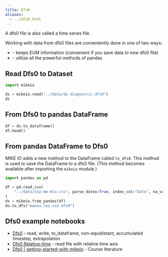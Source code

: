 ```yaml
---
title: Dfs0
aliases:
  - ../dfs0.html
---
```


A dfs0 file is also called a time series file.

Working with data from dfs0 files are conveniently done in one of two ways:

* [](`mikeio.Dataset`) - keeps EUM information (convenient if you save data to new dfs0 file)
* [](`pandas.DataFrame`) - utilize all the powerful methods of pandas


## Read Dfs0 to Dataset


```python
import mikeio

ds = mikeio.read("../data/da_diagnostic.dfs0")
ds
```

## From Dfs0 to pandas DataFrame

```python
df = ds.to_dataframe()
df.head()
```

## From pandas DataFrame to Dfs0

::: callout-note
MIKE IO adds a new method to the DataFrame called `to_dfs0`. This method is used to save the DataFrame to a dfs0 file. (This method becomes available after importing the `mikeio` module.)
:::


```python
import pandas as pd

df = pd.read_csv(
    "../data/co2-mm-mlo.csv", parse_dates=True, index_col="Date", na_values=-99.99
)
ds = mikeio.from_pandas(df)
ds.to_dfs("mauna_loa_co2.dfs0")
```


## Dfs0 example notebooks

* [Dfs0](https://nbviewer.jupyter.org/github/DHI/mikeio/blob/main/notebooks/Dfs0%20-%20Timeseries.ipynb) - read, write, to_dataframe, non-equidistant, accumulated timestep, extrapolation
* [Dfs0 Relative-time](https://nbviewer.jupyter.org/github/DHI/mikeio/blob/main/notebooks/Dfs0%20-%20Relative%20time.ipynb) - read file with relative time axis
* [Dfs0 | getting-started-with-mikeio](https://dhi.github.io/getting-started-with-mikeio/dfs0.html) - Course literature

